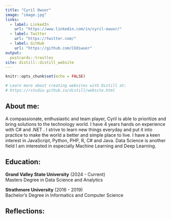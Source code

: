 ```yaml
---
title: "Cyril Owuor"
image: "image.jpg"
links:
  - label: LinkedIn
    url: "https://www.linkedin.com/in/cyril-owuor/"
  - label: Twitter
    url: "https://twitter.com/"
  - label: GitHub
    url: "https://github.com/COdiwuor"
output:
  postcards::trestles
site: distill::distill_website
---
```


```r
knitr::opts_chunk$set(echo = FALSE)

# Learn more about creating websites with Distill at:
# https://rstudio.github.io/distill/website.html

```



## About me:
A compassionate, enthusiastic and team player, Cyril is able to prioritize and bring solutions to the technology world. I have 4 years hands on experience with C# and .NET . I strive to learn new things everyday and put it into practice to make the world a better and simple place to live. I have a keen interest in JavaScript, Python, PHP, R, C# and Java. Data Science is another field I am interested in especially Machine Learning and Deep Learning.

## Education:
**Grand Valley State University** (2024 - Current)<br>
Masters Degree in Data Science and Analytics

**Strathmore University** (2016 - 2019)<br>
Bachelor's Degree in Informatics and Computer Science

## Reflections:
